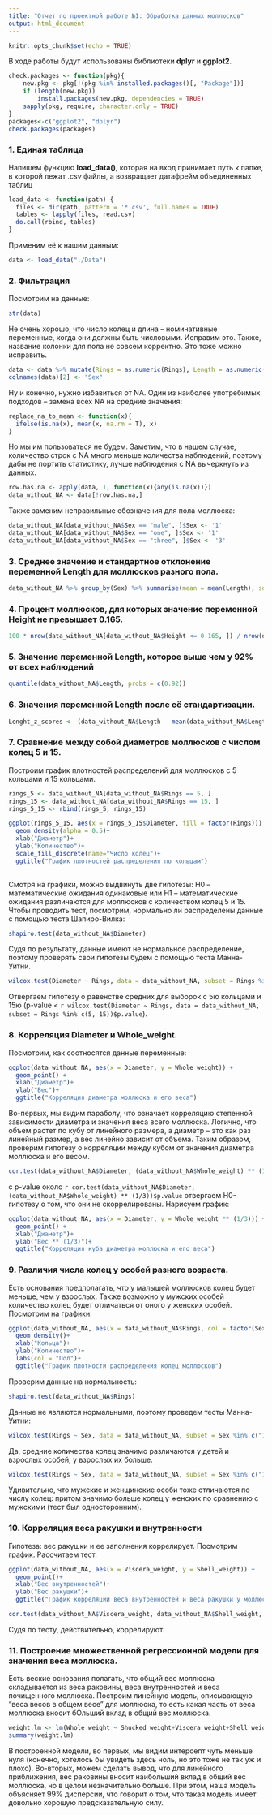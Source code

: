 ```yaml
---
title: "Отчет по проектной работе №1: Обработка данных моллюсков"
output: html_document
---
```


```r
knitr::opts_chunk$set(echo = TRUE)
```
В ходе работы будут использованы библиотеки **dplyr** и **ggplot2**.

```r

check.packages <- function(pkg){
    new.pkg <- pkg[!(pkg %in% installed.packages()[, "Package"])]
    if (length(new.pkg)) 
        install.packages(new.pkg, dependencies = TRUE)
    sapply(pkg, require, character.only = TRUE)
}
packages<-c("ggplot2", "dplyr")
check.packages(packages)
```

### 1. Единая таблица

Напишем функцию **load_data()**, которая на вход принимает путь к папке, в которой лежат *.csv* файлы, а возвращает датафрейм объединенных таблиц
```r
load_data <- function(path) { 
  files <- dir(path, pattern = '*.csv', full.names = TRUE)
  tables <- lapply(files, read.csv)
  do.call(rbind, tables)
}
```
Применим её к нашим данным:

```r
data <- load_data("./Data")
```

### 2. Фильтрация

Посмотрим на данные:
```r
str(data)
```

Не очень хорошо, что число колец и длина -- номинативные переменные, когда они должны быть числовыми. Исправим это. Также, название колонки для пола не совсем корректно. Это тоже можно исправить.

```r
data <- data %>% mutate(Rings = as.numeric(Rings), Length = as.numeric(Length))
colnames(data)[2] <- "Sex"
```

Ну и конечно, нужно избавиться от NA. Один из наиболее употребимых подходов -- замена всех NA на средние значения:

```r
replace_na_to_mean <- function(x){
  ifelse(is.na(x), mean(x, na.rm = T), x)
}
```

Но мы им пользоваться не будем. Заметим, что в нашем случае, количество строк с NA много меньше количества наблюдений, поэтому дабы не портить статистику, лучше наблюдения с NA вычеркнуть из данных.

```r
row.has.na <- apply(data, 1, function(x){any(is.na(x))})
data_without_NA <- data[!row.has.na,]
```

Также заменим неправильные обозначения для пола моллюска:

```r
data_without_NA[data_without_NA$Sex == "male", ]$Sex <- '1'
data_without_NA[data_without_NA$Sex == "one", ]$Sex <- '1'
data_without_NA[data_without_NA$Sex == "three", ]$Sex <- '3'
```

### 3. Среднее значение и стандартное отклонение переменной Length для моллюсков разного пола.

```r
data_without_NA %>% group_by(Sex) %>% summarise(mean = mean(Length), sd = sd(Length))
```

### 4. Процент моллюсков, для которых значение переменной Height не превышает 0.165.

```r
100 * nrow(data_without_NA[data_without_NA$Height <= 0.165, ]) / nrow(data_without_NA)
```

### 5. Значение переменной Length, которое выше чем у 92% от всех наблюдений

```r
quantile(data_without_NA$Length, probs = c(0.92))
```

### 6. Значения переменной Length после её стандартизации.

```r
Lenght_z_scores <- (data_without_NA$Length - mean(data_without_NA$Length)) / sd(data_without_NA$Length)
```

### 7. Сравнение между собой диаметров моллюсков с числом колец 5 и 15.

Построим график плотностей распределений для моллюсков с 5 кольцами и 15 кольцами. 
```r
rings_5 <- data_without_NA[data_without_NA$Rings == 5, ]
rings_15 <- data_without_NA[data_without_NA$Rings == 15, ]
rings_5_15 <- rbind(rings_5, rings_15)

ggplot(rings_5_15, aes(x = rings_5_15$Diameter, fill = factor(Rings))) +
  geom_density(alpha = 0.5)+
  xlab("Диаметр")+
  ylab("Количество")+
  scale_fill_discrete(name="Число колец")+
  ggtitle("График плотностей распределения по кольцам")
  
```

Смотря на графики, можно выдвинуть две гипотезы: H0 -- математические ожидания одинаковые или H1 -- математические ожидания различаются для моллюсков с количеством колец 5 и 15.
Чтобы проводить тест, посмотрим, нормально ли распределены данные с помощью теста Шапиро-Вилка:

```r
shapiro.test(data_without_NA$Diameter)
```

Судя по результату, данные имеют не нормальное распределение, поэтому проверять свои гипотезы будем с помощью теста Манна-Уитни.

```r
wilcox.test(Diameter ~ Rings, data = data_without_NA, subset = Rings %in% c(5, 15))
```

Отвергаем гипотезу о равенстве средних для выборок с 5ю кольцами и 15ю (p-value < `r wilcox.test(Diameter ~ Rings, data = data_without_NA, subset = Rings %in% c(5, 15))$p.value`).

### 8. Корреляция Diameter и Whole_weight.

Посмотрим, как соотносятся данные переменные:

```r
ggplot(data_without_NA, aes(x = Diameter, y = Whole_weight)) +
  geom_point() +
  xlab("Диаметр")+
  ylab("Вес")+
  ggtitle("Корреляция диаметра моллюска и его веса")
```

Во-первых, мы видим параболу, что означает корреляцию степенной зависимости диаметра и значения веса всего моллюска. Логично, что объем растет по кубу от линейного размера, а диаметр -- это как раз линейный размер, а вес линейно зависит от объема. Таким образом, проверим гипотезу о корреляции между кубом от значения диаметра моллюска и его весом.

```r
cor.test(data_without_NA$Diameter, (data_without_NA$Whole_weight) ** (1/3))
```

с p-value около `r cor.test(data_without_NA$Diameter, (data_without_NA$Whole_weight) ** (1/3))$p.value` отвергаем H0-гипотезу о том, что они не скоррелированы. Нарисуем график:

```r
ggplot(data_without_NA, aes(x = Diameter, y = Whole_weight ** (1/3))) +
  geom_point() +
  xlab("Диаметр")+
  ylab("Вес ** (1/3)")+
  ggtitle("Корреляция куба диаметра моллюска и его веса")
```

### 9. Различия числа колец у особей разного возраста.

Есть основания предполагать, что у малышей моллюсков колец будет меньше, чем у взрослых. Также возможно у мужских особей количество колец будет отличаться от оного у женских особей. Посмотрим на графики.

```r
ggplot(data_without_NA, aes(x = data_without_NA$Rings, col = factor(Sex, labels = c("мужчины", 'женщины', 'дети')))) +
  geom_density()+
  xlab("Кольца")+
  ylab("Количество")+ 
  labs(col = "Пол")+
  ggtitle("График плотности распределения колец моллюсков")
```

Проверим данные на нормальность:

```r
shapiro.test(data_without_NA$Rings)
```

Данные не являются нормальными, поэтому проведем тесты Манна-Уитни:

```r
wilcox.test(Rings ~ Sex, data = data_without_NA, subset = Sex %in% c("1", "3"), alternative='greater')
```

Да, средние количества колец значимо различаются у детей и взрослых особей, у взрослых их больше.

```r
wilcox.test(Rings ~ Sex, data = data_without_NA, subset = Sex %in% c("1", "2"),  alternative="less")
```

Удивительно, что мужские и женщинские особи тоже отличаются по числу колец: притом значимо больше колец у женских по сравнению с мужскими (тест был односторонним).

### 10. Корреляция веса ракушки и внутренности

Гипотеза: вес ракушки и ее заполнения коррелирует. Посмотрим график. Рассчитаем тест.

```r
ggplot(data_without_NA, aes(x = Viscera_weight, y = Shell_weight)) +
  geom_point()+
  xlab("Вес внутренностей")+
  ylab("Вес ракушки")+ 
  ggtitle("График корреляции веса внутренностей и веса ракушки у моллюсков")
```

```r
cor.test(data_without_NA$Viscera_weight, data_without_NA$Shell_weight, method = "spearm")
```
Судя по тесту, действительно, коррелируют.

### 11. Построение множественной регрессионной модели для значения веса моллюска.

Есть веские основания полагать, что общий вес моллюска складывается из веса раковины, веса внутренностей и веса почищенного моллюска. Построим линейную модель, описывающую "веса весов в общем весе" для моллюска, то есть какая часть от веса моллюска вносит бОльший вклад в общий вес моллюска. 

```r
weight.lm <- lm(Whole_weight ~ Shucked_weight+Viscera_weight+Shell_weight, data_without_NA)
summary(weight.lm)
```

В построенной модели, во первых, мы видим интерсепт чуть меньше нуля (конечно, хотелось бы увидеть здесь ноль, но это тоже не так уж и плохо). Во-вторых, можем сделать вывод, что для линейного приближения, вес раковины вносит наибольший вклад в общий вес моллюска, но в целом незначительно больше. При этом, наша модель объясняет 99% дисперсии, что говорит о том, что такая модель имеет довольно хорошую предсказательную силу.